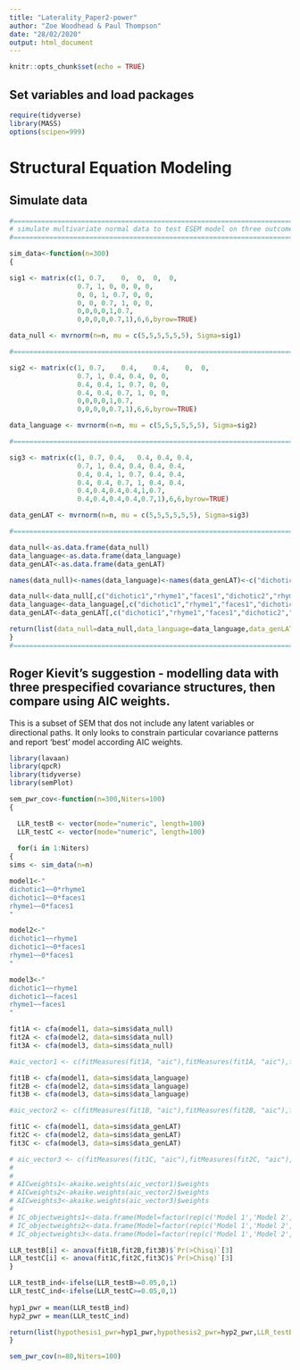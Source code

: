 ```yaml
---
title: "Laterality_Paper2-power"
author: "Zoe Woodhead & Paul Thompson"
date: "28/02/2020"
output: html_document
---
```


```r
knitr::opts_chunk$set(echo = TRUE)
```


## Set variables and load packages

```r

require(tidyverse)
library(MASS)
options(scipen=999)
```


# Structural Equation Modeling

## Simulate data

```r
#========================================================================#
# simulate multivariate normal data to test ESEM model on three outcomes.#
#========================================================================#

sim_data<-function(n=300)
{

sig1 <- matrix(c(1,	0.7,	0,	0,	0,	0,
                 0.7, 1, 0, 0, 0, 0,
                 0, 0, 1, 0.7, 0, 0,
                 0, 0, 0.7, 1, 0, 0,
                 0,0,0,0,1,0.7,
                 0,0,0,0,0.7,1),6,6,byrow=TRUE)

data_null <- mvrnorm(n=n, mu = c(5,5,5,5,5,5), Sigma=sig1)

#========================================================================#

sig2 <- matrix(c(1,	0.7,	0.4,	0.4,	0,	0,
                 0.7, 1, 0.4, 0.4, 0, 0,
                 0.4, 0.4, 1, 0.7, 0, 0,
                 0.4, 0.4, 0.7, 1, 0, 0,
                 0,0,0,0,1,0.7,
                 0,0,0,0,0.7,1),6,6,byrow=TRUE)

data_language <- mvrnorm(n=n, mu = c(5,5,5,5,5,5), Sigma=sig2)

#========================================================================#

sig3 <- matrix(c(1,	0.7, 0.4,	0.4, 0.4, 0.4,
                 0.7, 1, 0.4, 0.4, 0.4, 0.4,
                 0.4, 0.4, 1, 0.7, 0.4, 0.4,
                 0.4, 0.4, 0.7, 1, 0.4, 0.4,
                 0.4,0.4,0.4,0.4,1,0.7,
                 0.4,0.4,0.4,0.4,0.7,1),6,6,byrow=TRUE)

data_genLAT <- mvrnorm(n=n, mu = c(5,5,5,5,5,5), Sigma=sig3)

#========================================================================#

data_null<-as.data.frame(data_null)
data_language<-as.data.frame(data_language)
data_genLAT<-as.data.frame(data_genLAT)

names(data_null)<-names(data_language)<-names(data_genLAT)<-c("dichotic1","dichotic2","rhyme1","rhyme2","faces1","faces2")

data_null<-data_null[,c("dichotic1","rhyme1","faces1","dichotic2","rhyme2","faces2")]
data_language<-data_language[,c("dichotic1","rhyme1","faces1","dichotic2","rhyme2","faces2")]
data_genLAT<-data_genLAT[,c("dichotic1","rhyme1","faces1","dichotic2","rhyme2","faces2")]

return(list(data_null=data_null,data_language=data_language,data_genLAT=data_genLAT))
}
#========================================================================#
```

## Roger Kievit's suggestion - modelling data with three prespecified covariance structures, then compare using AIC weights.

This is a subset of SEM that dos not include any latent variables or directional paths. It only looks to constrain particular covariance patterns and report 'best' model according AIC weights.

```r
library(lavaan)
library(qpcR)
library(tidyverse)
library(semPlot)

sem_pwr_cov<-function(n=300,Niters=100)
{

  LLR_testB <- vector(mode="numeric", length=100)
  LLR_testC <- vector(mode="numeric", length=100)
  
  for(i in 1:Niters)
{
sims <- sim_data(n=n)

model1<-"
dichotic1~~0*rhyme1
dichotic1~~0*faces1 
rhyme1~~0*faces1 
"

model2<-"
dichotic1~~rhyme1 
dichotic1~~0*faces1
rhyme1~~0*faces1 
"

model3<-"
dichotic1~~rhyme1 
dichotic1~~faces1 
rhyme1~~faces1
"

fit1A <- cfa(model1, data=sims$data_null)
fit2A <- cfa(model2, data=sims$data_null)
fit3A <- cfa(model3, data=sims$data_null)

#aic_vector1 <- c(fitMeasures(fit1A, "aic"),fitMeasures(fit1A, "aic"),fitMeasures(fit1A, "aic"))

fit1B <- cfa(model1, data=sims$data_language)
fit2B <- cfa(model2, data=sims$data_language)
fit3B <- cfa(model3, data=sims$data_language)

#aic_vector2 <- c(fitMeasures(fit1B, "aic"),fitMeasures(fit2B, "aic"),fitMeasures(fit3B, "aic"))

fit1C <- cfa(model1, data=sims$data_genLAT)
fit2C <- cfa(model2, data=sims$data_genLAT)
fit3C <- cfa(model3, data=sims$data_genLAT)

# aic_vector3 <- c(fitMeasures(fit1C, "aic"),fitMeasures(fit2C, "aic"),fitMeasures(fit3C, "aic"))
# 
# 
# AICweights1<-akaike.weights(aic_vector1)$weights
# AICweights2<-akaike.weights(aic_vector2)$weights
# AICweights3<-akaike.weights(aic_vector3)$weights
# 
# IC_objectweights1<-data.frame(Model=factor(rep(c('Model 1','Model 2','Model 3'))), IC = factor(rep('AIC',each=3)),values=AICweights1)
# IC_objectweights2<-data.frame(Model=factor(rep(c('Model 1','Model 2','Model 3'))), IC = factor(rep('AIC',each=3)),values=AICweights2)
# IC_objectweights3<-data.frame(Model=factor(rep(c('Model 1','Model 2','Model 3'))), IC = factor(rep('AIC',each=3)),values=AICweights3)

LLR_testB[i] <- anova(fit1B,fit2B,fit3B)$`Pr(>Chisq)`[3]
LLR_testC[i] <- anova(fit1C,fit2C,fit3C)$`Pr(>Chisq)`[3]
}

LLR_testB_ind<-ifelse(LLR_testB>=0.05,0,1)
LLR_testC_ind<-ifelse(LLR_testC>=0.05,0,1)
  
hyp1_pwr = mean(LLR_testB_ind)
hyp2_pwr = mean(LLR_testC_ind)

return(list(hypothesis1_pwr=hyp1_pwr,hypothesis2_pwr=hyp2_pwr,LLR_testB=LLR_testB,LLR_testC=LLR_testC))
}

sem_pwr_cov(n=80,Niters=100)

```
